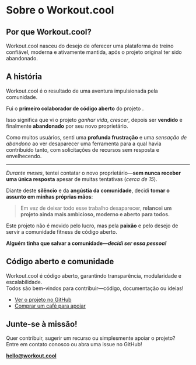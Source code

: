 
# Sobre o Workout.cool

## Por que Workout.cool?

Workout.cool nasceu do desejo de oferecer uma plataforma de treino confiável, moderna e ativamente mantida, após o projeto original <WorkoutLol variant="muted" /> ter sido abandonado.

## A história

Workout.cool é o resultado de uma aventura impulsionada pela comunidade.

Fui o **primeiro colaborador de código aberto** do projeto <WorkoutLol variant="muted" />.

Isso significa que vi o projeto *ganhar vida*, *crescer*, depois ser **vendido** e finalmente **abandonado** por seu novo proprietário.

Como muitos usuários, senti uma **profunda frustração** e uma *sensação de abandono* ao ver desaparecer uma ferramenta para a qual havia contribuído tanto, com solicitações de recursos sem resposta e envelhecendo.

---

*Durante meses*, tentei contatar o novo proprietário—**sem nunca receber uma única resposta** apesar de muitas tentativas (*cerca de 15*).

Diante deste **silêncio** e da **angústia da comunidade**, decidi **tomar o assunto em minhas próprias mãos**:

> Em vez de deixar todo esse trabalho desaparecer, **relancei um projeto ainda mais ambicioso, moderno e aberto para todos.**

Este projeto não é movido pelo lucro, mas pela **paixão** e pelo desejo de servir a comunidade fitness de código aberto.

**Alguém tinha que salvar a comunidade—_decidi ser essa pessoa!_**

## Código aberto e comunidade

Workout.cool é código aberto, garantindo transparência, modularidade e escalabilidade.  
Todos são bem-vindos para contribuir—código, documentação ou ideias!

- [Ver o projeto no GitHub](https://github.com/Snouzy/workout-cool)
- [Comprar um café para apoiar](https://ko-fi.com/workoutcool)

## Junte-se à missão!

Quer contribuir, sugerir um recurso ou simplesmente apoiar o projeto?  
Entre em contato conosco ou abra uma issue no GitHub!

**[hello@workout.cool](mailto:hello@workout.cool)**